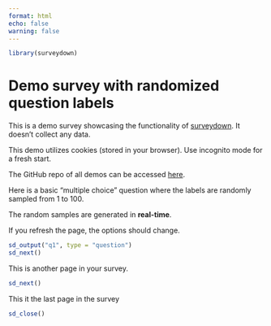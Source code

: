 ```yaml
---
format: html
echo: false
warning: false
---
```


```r
library(surveydown)
```

::: {#welcome .sd-page}

# Demo survey with randomized question labels

::: {.callout-note}

This is a demo survey showcasing the functionality of <a href="https://surveydown.org" target="_blank">surveydown</a>. It doesn't collect any data.

This demo utilizes cookies (stored in your browser). Use incognito mode for a fresh start.

The GitHub repo of all demos can be accessed <a href="https://github.com/surveydown-dev/demos" target="_blank">here</a>.

:::

Here is a basic "multiple choice" question where the labels are randomly sampled from 1 to 100.

The random samples are generated in **real-time**.

If you refresh the page, the options should change.

```r
sd_output("q1", type = "question")
sd_next()
```

:::

::: {#page2 .sd-page}

This is another page in your survey.
```r
sd_next()
```

:::

::: {#end .sd-page}

This it the last page in the survey

```r
sd_close()
```

:::
